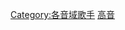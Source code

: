 {{Catnav|頁面分類|人物|各職業人物|歌手|歌手類型}}

{{catmore}}
{{Commonscat|Tenors}}

[[Category:各音域歌手|Category:各音域歌手]]
[[Category:男歌手|高音]]